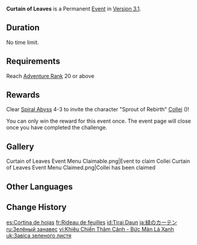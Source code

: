 {{Event
|name              = Curtain of Leaves - Spiral Abyss Challenge
|image             = Curtain of Leaves.png
|type              = In-Game
|type2             = Indefinite
|time_known        = yes
|time_start        = 2022-09-28 11:00:00
|time_start_offset = UTC+8
|time_end          = none
|link              = https://www.hoyolab.com/article/9331348
}}
{{Description|The Forest Ranger from [[Sumeru]], [[Collei]], seems to be in a bit of a pickle...<br />Somewhere deep in the rainforest, a reckless researcher from the [[Akademiya]] has activated a secretly-developed machine to break into a huge, spiraling set of ruins.<br />Collei, investigating nearby, wound up being caught up in the incident, and has lost contact with the outside world.<br />Though her skills and her survival techniques should allow her to escape on her own, her [[Tighnari|master]] and friends are worried for her safety nonetheless. So please, would you take a quick gander in there to search for her?}}
'''Curtain of Leaves''' is a Permanent [[Event]] in [[Version 3.1]].

==Duration==
No time limit.

==Requirements==
Reach [[Adventure Rank]] 20 or above

==Rewards==
Clear [[Spiral Abyss]] 4-3 to invite the character "Sprout of Rebirth" [[Collei]] ({{Dendro}})!

You can only win the reward for this event once. The event page will close once you have completed the challenge.
{{Card|Collei}}

==Gallery==
<gallery>
Curtain of Leaves Event Menu Claimable.png|Event to claim Collei
Curtain of Leaves Event Menu Claimed.png|Collei has been claimed
</gallery>

==Other Languages==
{{Other Languages
|en      = Curtain of Leaves
|zhs     = 绿帷逐叶
|zhs_rm  = Lǜwéi Zhúyè
|zht     = 綠帷逐葉
|zht_rm  = Lǜwéi Zhúyè
|zh_tl   = 
|ja      = 緑のカーテン
|ja_rm   = Midori no Kaaten
|ja_tl   = Green Curtain
|ko      = 나뭇잎 커튼
|ko_rm   = Namunnip Keoteun
|ko_tl   = Leaf Curtain
|es      = Cortina de hojas
|es_tl   = Curtain of Leaves
|fr      = Rideau de feuilles
|fr_tl   = Curtain of Leaves
|ru      = Зелёный занавес
|ru_tl   = Green Curtain
|th      = ม่านใบไม้เขียวขจี
|th_rm   = Man Bai Mai Khiao Kha Chi
|th_tl   = Curtain of Green Leaves
|vi      = Bức Màn Lá Xanh
|vi_tl   = Curtain of Green Leaves
|de      = Den Blättern nach durch die grüne Wand"
|de_tl   = After the Leaves Through the Green Wall
|id      = Tirai Daun
|id_tl   = Leaf Curtain
|pt      = Cortina de Folhas
|pt_tl   = 
|tr      = Yaprak Perdesi
|tr_tl   = 
|it      = Sipario di foglie
|it_tl   = 
}}

==Change History==
{{Change History|3.1}}

[[es:Cortina de hojas]]
[[fr:Rideau de feuilles]]
[[id:Tirai Daun]]
[[ja:緑のカーテン]]
[[ru:Зелёный занавес]]
[[vi:Khiêu Chiến Thâm Cảnh - Bức Màn Lá Xanh]]
[[uk:Завіса зеленого листя]]